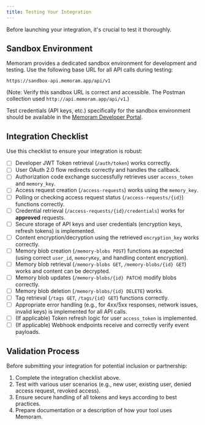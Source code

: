 ```yaml
---
title: Testing Your Integration
---
```


Before launching your integration, it's crucial to test it thoroughly.

## Sandbox Environment

Memoram provides a dedicated sandbox environment for development and testing. Use the following base URL for all API calls during testing:

```
https://sandbox-api.memoram.app/api/v1 
```

(Note: Verify this sandbox URL is correct and accessible. The Postman collection used `http://api.memoram.app/api/v1`.)

Test credentials (API keys, etc.) specifically for the sandbox environment should be available in the [Memoram Developer Portal](https://developers.memoram.app).

## Integration Checklist

Use this checklist to ensure your integration is robust:

- [ ] Developer JWT Token retrieval (`/auth/token`) works correctly.
- [ ] User OAuth 2.0 flow redirects correctly and handles the callback.
- [ ] Authorization code exchange successfully retrieves user `access_token` and `memory_key`.
- [ ] Access request creation (`/access-requests`) works using the `memory_key`.
- [ ] Polling or checking access request status (`/access-requests/{id}`) functions correctly.
- [ ] Credential retrieval (`/access-requests/{id}/credentials`) works for **approved** requests.
- [ ] Secure storage of API keys and user credentials (encryption keys, refresh tokens) is implemented.
- [ ] Content encryption/decryption using the retrieved `encryption_key` works correctly.
- [ ] Memory blob creation (`/memory-blobs POST`) functions as expected (using correct `user_id`, `memoryKey`, and handling content encryption).
- [ ] Memory blob retrieval (`/memory-blobs GET`, `/memory-blobs/{id} GET`) works and content can be decrypted.
- [ ] Memory blob updates (`/memory-blobs/{id} PATCH`) modify blobs correctly.
- [ ] Memory blob deletion (`/memory-blobs/{id} DELETE`) works.
- [ ] Tag retrieval (`/tags GET`, `/tags/{id} GET`) functions correctly.
- [ ] Appropriate error handling (e.g., for 4xx/5xx responses, network issues, invalid keys) is implemented for all API calls.
- [ ] (If applicable) Token refresh logic for user `access_token` is implemented.
- [ ] (If applicable) Webhook endpoints receive and correctly verify event payloads.

## Validation Process

Before submitting your integration for potential inclusion or partnership:

1.  Complete the integration checklist above.
2.  Test with various user scenarios (e.g., new user, existing user, denied access request, revoked access).
3.  Ensure secure handling of all tokens and keys according to best practices.
4.  Prepare documentation or a description of how your tool uses Memoram.

